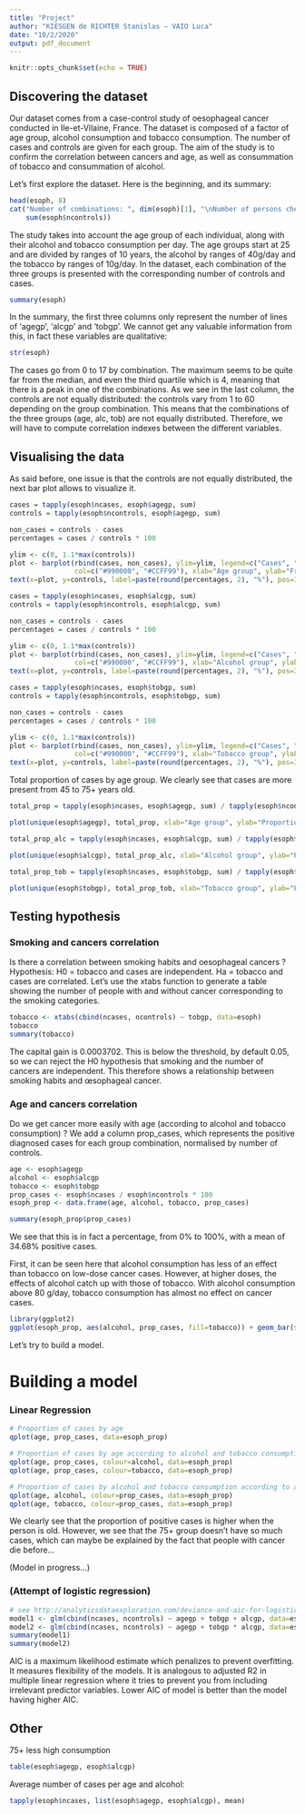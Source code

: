 ```yaml
---
title: "Project"
author: "KIESGEN de RICHTER Stanislas – VAIO Luca"
date: "10/2/2020"
output: pdf_document
---
```


```r
knitr::opts_chunk$set(echo = TRUE)
```

## Discovering the dataset

Our dataset comes from a case-control study of oesophageal cancer conducted in Ile-et-Vilaine, France. The dataset is composed of a factor of age group, alcohol consumption and tobacco consumption. The number of cases and controls are given for each group. The aim of the study is to confirm the correlation between cancers and age, as well as consummation of tobacco and consummation of alcohol. 

Let's first explore the dataset. Here is the beginning, and its summary:

```r
head(esoph, 8)
cat("Number of combinations: ", dim(esoph)[1], "\nNumber of persons checked: ",
    sum(esoph$ncontrols))
```
The study takes into account the age group of each individual, along with their alcohol and tobacco consumption per day. The age groups start at 25 and are divided by ranges of 10 years, the alcohol by ranges of 40g/day and the tobacco by ranges of 10g/day.
In the dataset, each combination of the three groups is presented with the corresponding number of controls and cases.

```r
summary(esoph)
```

In the summary, the first three columns only represent the number of lines of 'agegp', 'alcgp' and 'tobgp'. We cannot get any valuable information from this, in fact these variables are qualitative:

```r
str(esoph)
```

The cases go from 0 to 17 by combination. The maximum seems to be quite far from the median, and even the third quartile which is 4, meaning that there is a peak in one of the combinations.
As we see in the last column, the controls are not equally distributed: the controls vary from 1 to 60 depending on the group combination. This means that the combinations of the three groups (age, alc, tob) are not equally distributed.
Therefore, we will have to compute correlation indexes between the different variables.


## Visualising the data

As said before, one issue is that the controls are not equally distributed, the next bar plot allows to visualize it.

```r
cases = tapply(esoph$ncases, esoph$agegp, sum)
controls = tapply(esoph$ncontrols, esoph$agegp, sum)

non_cases = controls - cases
percentages = cases / controls * 100

ylim <- c(0, 1.1*max(controls))
plot <- barplot(rbind(cases, non_cases), ylim=ylim, legend=c("Cases", "Non cases"),
                col=c("#990000", "#CCFF99"), xlab="Age group", ylab="Frequency")
text(x=plot, y=controls, label=paste(round(percentages, 2), "%"), pos=3)
```
```r
cases = tapply(esoph$ncases, esoph$alcgp, sum)
controls = tapply(esoph$ncontrols, esoph$alcgp, sum)

non_cases = controls - cases
percentages = cases / controls * 100

ylim <- c(0, 1.1*max(controls))
plot <- barplot(rbind(cases, non_cases), ylim=ylim, legend=c("Cases", "Non cases"),
                col=c("#990000", "#CCFF99"), xlab="Alcohol group", ylab="Frequency")
text(x=plot, y=controls, label=paste(round(percentages, 2), "%"), pos=3)
```
```r
cases = tapply(esoph$ncases, esoph$tobgp, sum)
controls = tapply(esoph$ncontrols, esoph$tobgp, sum)

non_cases = controls - cases
percentages = cases / controls * 100

ylim <- c(0, 1.1*max(controls))
plot <- barplot(rbind(cases, non_cases), ylim=ylim, legend=c("Cases", "Non cases"),
                col=c("#990000", "#CCFF99"), xlab="Tobacco group", ylab="Frequency")
text(x=plot, y=controls, label=paste(round(percentages, 2), "%"), pos=3)
```

Total proportion of cases by age group. We clearly see that cases are more present from 45 to 75+ years old.
```r
total_prop = tapply(esoph$ncases, esoph$agegp, sum) / tapply(esoph$ncontrols, esoph$agegp, sum) * 100

plot(unique(esoph$agegp), total_prop, xlab="Age group", ylab="Proportion")
```


```r
total_prop_alc = tapply(esoph$ncases, esoph$alcgp, sum) / tapply(esoph$ncontrols, esoph$alcgp, sum) * 100

plot(unique(esoph$alcgp), total_prop_alc, xlab="Alcohol group", ylab="Proportion")
```

```r
total_prop_tob = tapply(esoph$ncases, esoph$tobgp, sum) / tapply(esoph$ncontrols, esoph$tobgp, sum) * 100

plot(unique(esoph$tobgp), total_prop_tob, xlab="Tobacco group", ylab="Proportion")
```


## Testing hypothesis

### Smoking and cancers correlation
Is there a correlation between smoking habits and oesophageal cancers ?
Hypothesis: H0 = tobacco and cases are independent. Ha = tobacco and cases are correlated.
Let's use the xtabs function to generate a table showing the number of people with and without cancer corresponding to the smoking categories.
```r
tobacco <- xtabs(cbind(ncases, ncontrols) ~ tobgp, data=esoph)
tobacco
summary(tobacco)
```
The capital gain is 0.0003702. This is below the threshold, by default 0.05, so we can reject the H0 hypothesis that smoking and the number of cancers are independent. This therefore shows a relationship between smoking habits and œsophageal cancer.

### Age and cancers correlation
Do we get cancer more easily with age (according to alcohol and tobacco consumption) ?
We add a column prop_cases, which represents the positive diagnosed cases for each group combination, normalised by number of controls.
```r
age <- esoph$agegp
alcohol <- esoph$alcgp
tobacco <- esoph$tobgp
prop_cases <- esoph$ncases / esoph$ncontrols * 100
esoph_prop <- data.frame(age, alcohol, tobacco, prop_cases)

summary(esoph_prop$prop_cases)
```
We see that this is in fact a percentage, from 0% to 100%, with a mean of 34.68% positive cases.

First, it can be seen here that alcohol consumption has less of an effect than tobacco on low-dose cancer cases. However, at higher doses, the effects of alcohol catch up with those of tobacco.
With alcohol consumption above 80 g/day, tobacco consumption has almost no effect on cancer cases.
```r
library(ggplot2)
ggplot(esoph_prop, aes(alcohol, prop_cases, fill=tobacco)) + geom_bar(stat="identity", position="dodge")
```
Let's try to build a model.


# Building a model

### Linear Regression

```r
# Proportion of cases by age
qplot(age, prop_cases, data=esoph_prop)

# Proportion of cases by age according to alcohol and tobacco consumption
qplot(age, prop_cases, colour=alcohol, data=esoph_prop)
qplot(age, prop_cases, colour=tobacco, data=esoph_prop)

# Proportion of cases by alcohol and tobacco consumption according to age
qplot(age, alcohol, colour=prop_cases, data=esoph_prop)
qplot(age, tobacco, colour=prop_cases, data=esoph_prop)
```
We clearly see that the proportion of positive cases is higher when the person is old. However, we see that the 75+ group doesn't have so much cases, which can maybe be explained by the fact that people with cancer die before...

(Model in progress...)

### (Attempt of logistic regression)
```r
# see http://analyticsdataexploration.com/deviance-and-aic-for-logistic-regression-in-r/
model1 <- glm(cbind(ncases, ncontrols) ~ agegp + tobgp + alcgp, data=esoph, family=binomial())
model2 <- glm(cbind(ncases, ncontrols) ~ agegp + tobgp * alcgp, data=esoph, family=binomial())
summary(model1)
summary(model2)
```
AIC is a maximum likelihood estimate which penalizes to prevent overfitting. It measures flexibility of the models. It is analogous to adjusted R2 in multiple linear regression where it tries to prevent you from including irrelevant predictor variables. Lower AIC of model is better than the model having higher AIC.


## Other

75+ less high consumption
```r
table(esoph$agegp, esoph$alcgp)
```

Average number of cases per age and alcohol:
```r
tapply(esoph$ncases, list(esoph$agegp, esoph$alcgp), mean)
```